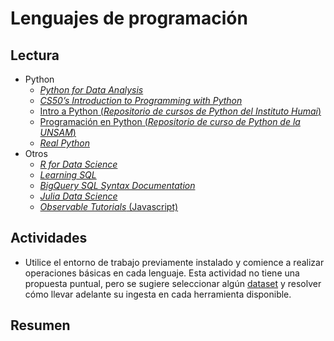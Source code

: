 # Lenguajes de programación

## Lectura

- Python
    - [_Python for Data Analysis_](https://wesmckinney.com/book)
    - [_CS50’s Introduction to Programming with Python_](https://cs50.harvard.edu/python/2022/)
    - [Intro a Python (_Repositorio de cursos de Python del Instituto Humai_)](https://github.com/institutohumai/cursos-python)
    - [Programación en Python (_Repositorio de curso de Python de la UNSAM_)](https://github.com/python-unsam/Programacion_en_Python_UNSAM/tree/master/Notas)
    - [_Real Python_](https://realpython.com/)

- Otros
    - [_R for Data Science_](https://r4ds.had.co.nz/)
    - [_Learning SQL_](https://www.r-5.org/files/books/computers/languages/sql/mysql/Alan_Beaulieu-Learning_SQL-EN.pdf)
    - [_BigQuery SQL Syntax Documentation_](https://cloud.google.com/bigquery/docs/reference/standard-sql/query-syntax)
    - [_Julia Data Science_](https://juliadatascience.io/)
    - [_Observable Tutorials_ (Javascript)](https://observablehq.com/tutorials)

## Actividades

- Utilice el entorno de trabajo previamente instalado y comience a realizar operaciones básicas en cada lenguaje. Esta actividad no tiene una propuesta puntual, pero se sugiere seleccionar algún [dataset](https://drive.google.com/drive/folders/1Lprg5DfAXRnUcmYi5TdzfpKIzQ49ITuq?usp=share_link) y resolver cómo llevar adelante su ingesta en cada herramienta disponible.

## Resumen